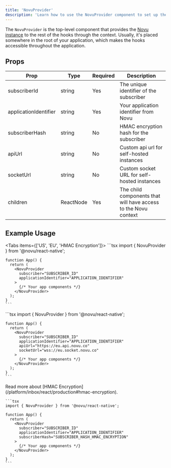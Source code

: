 ```yaml
---
title: 'NovuProvider'
description: 'Learn how to use the NovuProvider component to set up the Novu context in your React Native application'
---
```



The `NovuProvider` is the top-level component that provides the [Novu instance](/platform/inbox/headless/api-reference#novu) to the rest of the hooks through the context.
Usually, it's placed somewhere in the root of your application, which makes the hooks accessible throughout the application.

## Props

| Prop                  | Type      | Required | Description                                                    |
| --------------------- | --------- | -------- | -------------------------------------------------------------- |
| subscriberId          | string    | Yes      | The unique identifier of the subscriber                        |
| applicationIdentifier | string    | Yes      | Your application identifier from Novu                          |
| subscriberHash        | string    | No       | HMAC encryption hash for the subscriber                        |
| apiUrl            | string    | No       | Custom api url for self-hosted instances                   |
| socketUrl             | string    | No       | Custom socket URL for self-hosted instances                    |
| children              | ReactNode | Yes      | The child components that will have access to the Novu context |

## Example Usage

<Tabs items={['US', 'EU', 'HMAC Encryption']}>
  <Tab>
    ```tsx
    import { NovuProvider } from '@novu/react-native';

    function App() {
      return (
        <NovuProvider
          subscriber="SUBSCRIBER_ID"
          applicationIdentifier="APPLICATION_IDENTIFIER"
        >
          {/* Your app components */}
        </NovuProvider>
      );
    }
    ```

  </Tab>
  <Tab>
    ```tsx
    import { NovuProvider } from '@novu/react-native';

    function App() {
      return (
        <NovuProvider
          subscriber="SUBSCRIBER_ID"
          applicationIdentifier="APPLICATION_IDENTIFIER"
          apiUrl="https://eu.api.novu.co"
          socketUrl="wss://eu.socket.novu.co"
        >
          {/* Your app components */}
        </NovuProvider>
      );
    }
    ```

  </Tab>
  <Tab>
    <Callout type="info">
      Read more about [HMAC Encryption](/platform/inbox/react/production#hmac-encryption).
    </Callout>

    ```tsx
    import { NovuProvider } from '@novu/react-native';

    function App() {
      return (
        <NovuProvider
          subscriber="SUBSCRIBER_ID"
          applicationIdentifier="APPLICATION_IDENTIFIER"
          subscriberHash="SUBSCRIBER_HASH_HMAC_ENCRYPTION"
        >
          {/* Your app components */}
        </NovuProvider>
      );
    }
    ```

  </Tab>
</Tabs>
